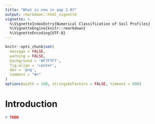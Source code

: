 ```yaml
---
title: "What is new in aqp 2.0?"
output: rmarkdown::html_vignette
vignette: >
  %\VignetteIndexEntry{Numerical Classification of Soil Profiles}
  %\VignetteEngine{knitr::rmarkdown}
  %\VignetteEncoding{UTF-8}
---
```


```r
knitr::opts_chunk$set(
  message = FALSE,
  warning = FALSE,
  background = '#F7F7F7',
  fig.align = 'center',
  dev = 'png',
  comment = "#>"
)
options(width = 100, stringsAsFactors = FALSE, timeout = 600)
```

# Introduction

```r
# TODO
```

